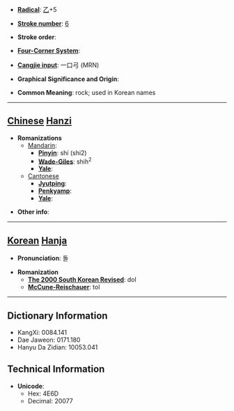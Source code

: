 * '''[[Wiktionary:Chinese radical index| Radical]]''': [[Wiktionary:Chinese radical index 乙|乙]]+5

* '''[[Wiktionary:Chinese total strokes index|Stroke number]]''': [[Wiktionary:Chinese total strokes index 6|6]]

* '''Stroke order''': 

* '''[[Wiktionary:Chinese four corner index|Four-Corner System]]''': 

* '''[[Wiktionary:Chinese Cangjie index|Cangjie input]]''': 一口弓 (MRN)

* '''Graphical Significance and Origin''': 

* '''Common Meaning''': rock; used in Korean names

----

== [[Chinese]] [[Hanzi]] ==

* '''Romanizations'''
** [[Mandarin]]:
*** '''[[Pinyin]]''': shí (shi2)
*** '''[[Wade-Giles]]''': shih<sup>2</sup>
*** '''[[Yale]]''': 
**[[Cantonese]]
***'''[[Jyutping]]''':
***'''[[Penkyamp]]''': 
***'''[[Yale]]''': 

* '''Other info''': 

----

== [[Korean]] [[Hanja]] ==

* '''Pronunciation''': 돌

* '''Romanization'''
** '''[[The 2000 South Korean Revised Romanization|The 2000 South Korean Revised]]''': dol
** '''[[McCune-Reischauer]]''': tol

----

== Dictionary Information ==

* KangXi: 0084.141
* Dae Jaweon: 0171.180
* Hanyu Da Zidian: 10053.041

== Technical Information ==

* '''Unicode''':
** Hex: 4E6D
** Decimal: 20077